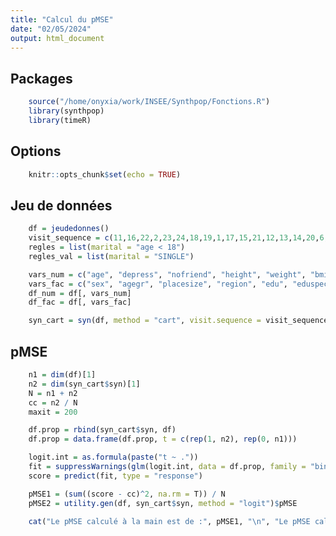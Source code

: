 ```yaml
---
title: "Calcul du pMSE"
date: "02/05/2024"
output: html_document
---
```


## Packages
```r
    source("/home/onyxia/work/INSEE/Synthpop/Fonctions.R")
    library(synthpop)
    library(timeR)
```

## Options
```r
    knitr::opts_chunk$set(echo = TRUE)
```

## Jeu de données
```r
    df = jeudedonnes()
    visit_sequence = c(11,16,22,2,23,24,18,19,1,17,15,21,12,13,14,20,6,3,9,4,10,8,5,7)
    regles = list(marital = "age < 18")
    regles_val = list(marital = "SINGLE")

    vars_num = c("age", "depress", "nofriend", "height", "weight", "bmi")
    vars_fac = c("sex", "agegr", "placesize", "region", "edu", "eduspec", "socprof", "marital", "ls", "trust", "trustfam", "trustneigh", "sport", "smoke", "alcsol", "wkabint", "englang")
    df_num = df[, vars_num]
    df_fac = df[, vars_fac]

    syn_cart = syn(df, method = "cart", visit.sequence = visit_sequence, rules = regles, rvalues = regles_val, seed = 1)
```

## pMSE
```r
    n1 = dim(df)[1]
    n2 = dim(syn_cart$syn)[1]
    N = n1 + n2
    cc = n2 / N
    maxit = 200

    df.prop = rbind(syn_cart$syn, df)
    df.prop = data.frame(df.prop, t = c(rep(1, n2), rep(0, n1)))

    logit.int = as.formula(paste("t ~ ."))
    fit = suppressWarnings(glm(logit.int, data = df.prop, family = "binomial", control = list(maxit = maxit)))
    score = predict(fit, type = "response")

    pMSE1 = (sum((score - cc)^2, na.rm = T)) / N
    pMSE2 = utility.gen(df, syn_cart$syn, method = "logit")$pMSE

    cat("Le pMSE calculé à la main est de :", pMSE1, "\n", "Le pMSE calculé par synthpop est de :", pMSE2)
```